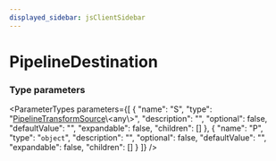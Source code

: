 ```yaml
---
displayed_sidebar: jsClientSidebar
---
```



# PipelineDestination

### Type parameters

<ParameterTypes parameters={[
  {
    "name": "S",
    "type": "[PipelineTransformSource](internal.internal-3.PipelineTransformSource.mdx)\\&#60;any\\&#62;",
    "description": "",
    "optional": false,
    "defaultValue": "",
    "expandable": false,
    "children": []
  },
  {
    "name": "P",
    "type": "`object`",
    "description": "",
    "optional": false,
    "defaultValue": "",
    "expandable": false,
    "children": []
  }
]} />
